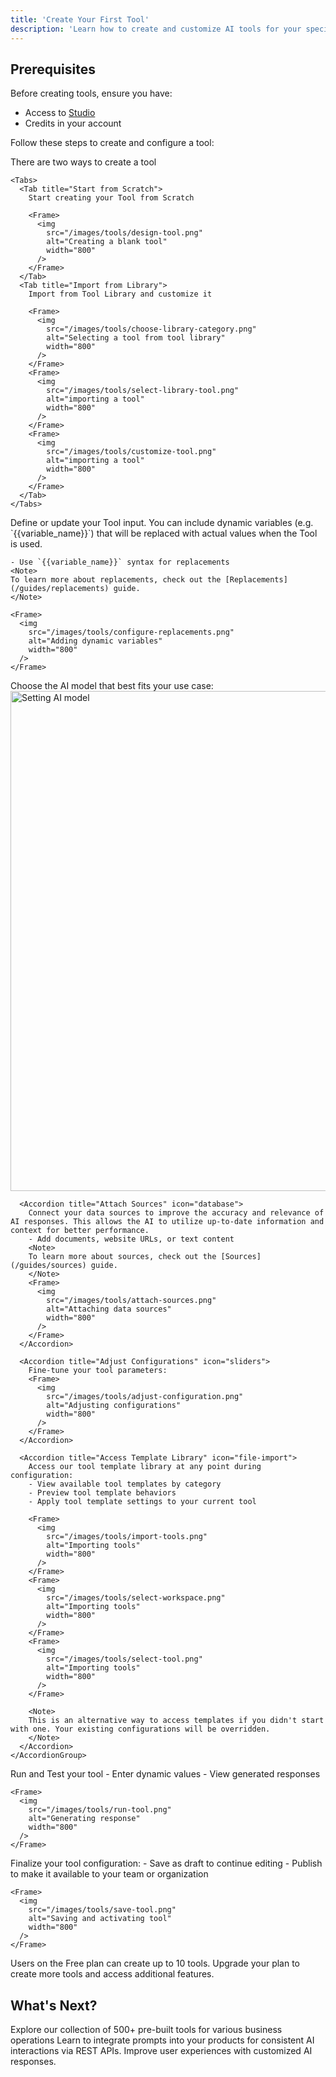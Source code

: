 ```yaml
---
title: 'Create Your First Tool'
description: 'Learn how to create and customize AI tools for your specific business needs'
---
```



## Prerequisites

Before creating tools, ensure you have:
- Access to [Studio](https://studio.hyperleapai.com)
- Credits in your account

Follow these steps to create and configure a tool:

<Steps>
  <Step title="Get Started">
There are two ways to create a tool

    <Tabs>
      <Tab title="Start from Scratch">
        Start creating your Tool from Scratch
        
        <Frame>
          <img 
            src="/images/tools/design-tool.png" 
            alt="Creating a blank tool" 
            width="800"
          />
        </Frame>
      </Tab>
      <Tab title="Import from Library">
        Import from Tool Library and customize it
        
        <Frame>
          <img 
            src="/images/tools/choose-library-category.png" 
            alt="Selecting a tool from tool library" 
            width="800"
          />
        </Frame>
        <Frame>
          <img 
            src="/images/tools/select-library-tool.png" 
            alt="importing a tool" 
            width="800"
          />
        </Frame>
        <Frame>
          <img 
            src="/images/tools/customize-tool.png" 
            alt="importing a tool" 
            width="800"
          />
        </Frame>
      </Tab>
    </Tabs>
  </Step>

  <Step title="Configure Replacements">
    Define or update your Tool input. You can include dynamic variables (e.g. `{{variable_name}}`) that will be replaced with actual values when the Tool is used.
    
    - Use `{{variable_name}}` syntax for replacements
    <Note>
    To learn more about replacements, check out the [Replacements](/guides/replacements) guide.
    </Note>

    <Frame>
      <img 
        src="/images/tools/configure-replacements.png" 
        alt="Adding dynamic variables" 
        width="800"
      />
    </Frame>

  </Step>

  <Step title="Configure Settings">
    <AccordionGroup>
      <Accordion title="Set AI Model" icon="microchip">
        Choose the AI model that best fits your use case:
        <Frame>
          <img 
            src="/images/tools/set-ai-model.png" 
            alt="Setting AI model" 
            width="800"
          />
        </Frame>
      </Accordion>

      <Accordion title="Attach Sources" icon="database">
        Connect your data sources to improve the accuracy and relevance of AI responses. This allows the AI to utilize up-to-date information and context for better performance.
        - Add documents, website URLs, or text content
        <Note>
        To learn more about sources, check out the [Sources](/guides/sources) guide.
        </Note>
        <Frame>
          <img 
            src="/images/tools/attach-sources.png" 
            alt="Attaching data sources" 
            width="800"
          />
        </Frame>
      </Accordion>

      <Accordion title="Adjust Configurations" icon="sliders">
        Fine-tune your tool parameters:
        <Frame>
          <img 
            src="/images/tools/adjust-configuration.png" 
            alt="Adjusting configurations" 
            width="800"
          />
        </Frame>
      </Accordion>

      <Accordion title="Access Template Library" icon="file-import">
        Access our tool template library at any point during configuration:
        - View available tool templates by category
        - Preview tool template behaviors
        - Apply tool template settings to your current tool
        
        <Frame>
          <img 
            src="/images/tools/import-tools.png" 
            alt="Importing tools" 
            width="800"
          />
        </Frame>
        <Frame>
          <img 
            src="/images/tools/select-workspace.png" 
            alt="Importing tools" 
            width="800"
          />
        </Frame>
        <Frame>
          <img 
            src="/images/tools/select-tool.png" 
            alt="Importing tools" 
            width="800"
          />
        </Frame>

        <Note>
        This is an alternative way to access templates if you didn't start with one. Your existing configurations will be overridden.
        </Note>
      </Accordion>
    </AccordionGroup>
  </Step>

  <Step title="Test Tool">
    Run and Test your tool
    - Enter dynamic values
    - View generated responses
    
    <Frame>
      <img 
        src="/images/tools/run-tool.png" 
        alt="Generating response" 
        width="800"
      />
    </Frame>
  </Step>
  
  <Step title="Save and Activate">
    Finalize your tool configuration:
    - Save as draft to continue editing
    - Publish to make it available to your team or organization
    
    <Frame>
      <img 
        src="/images/tools/save-tool.png" 
        alt="Saving and activating tool" 
        width="800"
      />
    </Frame>
  </Step>
</Steps>


<Note>
  Users on the Free plan can create up to 10 tools. Upgrade your plan to create more tools and access additional features.
</Note>

## What's Next?

<CardGroup cols={2}>
  <Card
    title="Tools Library"
    icon="toolbox"
    href="https://studio.hyperleapai.com/tools/explore"
  >
    Explore our collection of 500+ pre-built tools for various business operations
  </Card>
  <Card
    title="Integrate Prompts"
    icon="wand-magic-sparkles"
    href="/guides/prompts/prompts"
  >
    Learn to integrate prompts into your products for consistent AI interactions via REST APIs. Improve user experiences with customized AI responses.
  </Card>
</CardGroup> 
